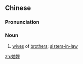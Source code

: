 ==Chinese==
{{zh-forms}}

===Pronunciation===
{{zh-pron
|m=zhóuli
|c=zuk6 lei5
|cat=n
}}

===Noun===
{{zh-noun}}

# [[wives]] of [[brother]]s; [[sisters-in-law]]

{{zh-cat|Family}}

[[zh:妯娌]]